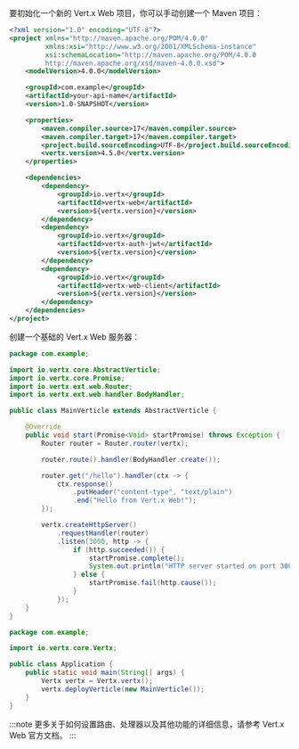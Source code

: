 要初始化一个新的 Vert.x Web 项目，你可以手动创建一个 Maven 项目：

```xml title="pom.xml"
<?xml version="1.0" encoding="UTF-8"?>
<project xmlns="http://maven.apache.org/POM/4.0.0"
         xmlns:xsi="http://www.w3.org/2001/XMLSchema-instance"
         xsi:schemaLocation="http://maven.apache.org/POM/4.0.0
         http://maven.apache.org/xsd/maven-4.0.0.xsd">
    <modelVersion>4.0.0</modelVersion>

    <groupId>com.example</groupId>
    <artifactId>your-api-name</artifactId>
    <version>1.0-SNAPSHOT</version>

    <properties>
        <maven.compiler.source>17</maven.compiler.source>
        <maven.compiler.target>17</maven.compiler.target>
        <project.build.sourceEncoding>UTF-8</project.build.sourceEncoding>
        <vertx.version>4.5.0</vertx.version>
    </properties>

    <dependencies>
        <dependency>
            <groupId>io.vertx</groupId>
            <artifactId>vertx-web</artifactId>
            <version>${vertx.version}</version>
        </dependency>
        <dependency>
            <groupId>io.vertx</groupId>
            <artifactId>vertx-auth-jwt</artifactId>
            <version>${vertx.version}</version>
        </dependency>
        <dependency>
            <groupId>io.vertx</groupId>
            <artifactId>vertx-web-client</artifactId>
            <version>${vertx.version}</version>
        </dependency>
    </dependencies>
</project>
```

创建一个基础的 Vert.x Web 服务器：

```java title="src/main/java/com/example/MainVerticle.java"
package com.example;

import io.vertx.core.AbstractVerticle;
import io.vertx.core.Promise;
import io.vertx.ext.web.Router;
import io.vertx.ext.web.handler.BodyHandler;

public class MainVerticle extends AbstractVerticle {

    @Override
    public void start(Promise<Void> startPromise) throws Exception {
        Router router = Router.router(vertx);

        router.route().handler(BodyHandler.create());

        router.get("/hello").handler(ctx -> {
            ctx.response()
                .putHeader("content-type", "text/plain")
                .end("Hello from Vert.x Web!");
        });

        vertx.createHttpServer()
            .requestHandler(router)
            .listen(3000, http -> {
                if (http.succeeded()) {
                    startPromise.complete();
                    System.out.println("HTTP server started on port 3000");
                } else {
                    startPromise.fail(http.cause());
                }
            });
    }
}
```

```java title="src/main/java/com/example/Application.java"
package com.example;

import io.vertx.core.Vertx;

public class Application {
    public static void main(String[] args) {
        Vertx vertx = Vertx.vertx();
        vertx.deployVerticle(new MainVerticle());
    }
}
```

:::note
更多关于如何设置路由、处理器以及其他功能的详细信息，请参考 Vert.x Web 官方文档。
:::
